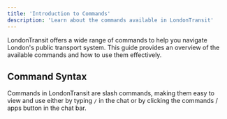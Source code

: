 ```yaml
---
title: 'Introduction to Commands'
description: 'Learn about the commands available in LondonTransit'
---
```


LondonTransit offers a wide range of commands to help you navigate London's public transport system. This guide provides an overview of the available commands and how to use them effectively.

## Command Syntax

Commands in LondonTransit are slash commands, making them easy to view and use either by typing `/` in the chat or by clicking the commands / apps button in the chat bar. 
